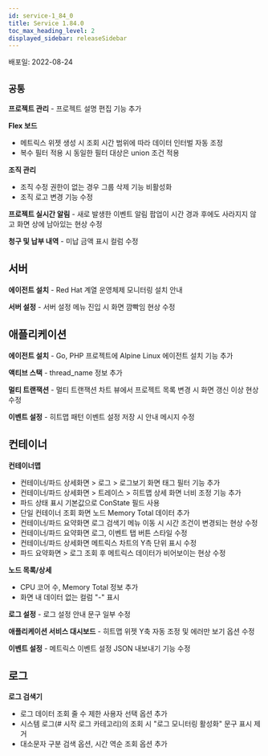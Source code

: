 ```yaml
---
id: service-1_84_0
title: Service 1.84.0
toc_max_heading_level: 2
displayed_sidebar: releaseSidebar
---
```



배포일: 2022-08-24

## `공통`

**프로젝트 관리** - 프로젝트 설명 편집 기능 추가

**Flex 보드**

- 메트릭스 위젯 생성 시 조회 시간 범위에 따라 데이터 인터벌 자동 조정
- 복수 필터 적용 시 동일한 필터 대상은 union 조건 적용

**조직 관리**

- 조직 수정 권한이 없는 경우 그룹 삭제 기능 비활성화
- 조직 로고 변경 기능 수정

**프로젝트 실시간 알림** - 새로 발생한 이벤트 알림 팝업이 시간 경과 후에도 사라지지 않고 화면 상에 남아있는 현상 수정

**청구 및 납부 내역** - 미납 금액 표시 컬럼 수정


## 서버

**에이전트 설치** - Red Hat 계열 운영체제 모니터링 설치 안내

**서버 설정** - 서버 설정 메뉴 진입 시 화면 깜빡임 현상 수정

## 애플리케이션

**에이전트 설치** - Go, PHP 프로젝트에 Alpine Linux 에이전트 설치 기능 추가

**액티브 스택** - thread_name 정보 추가

**멀티 트랜잭션** - 멀티 트랜잭션 차트 뷰에서 프로젝트 목록 변경 시 화면 갱신 이상 현상 수정

**이벤트 설정** - 히트맵 패턴 이벤트 설정 저장 시 안내 메시지 수정

## 컨테이너

**컨테이너맵**

- 컨테이너/파드 상세화면 > 로그 > 로그보기 화면 태그 필터 기능 추가
- 컨테이너/파드 상세화면 > 트레이스 > 히트맵 상세 화면 너비 조정 기능 추가
- 파드 상태 표시 기본값으로 ConState 필드 사용
- 단일 컨테이너 조회 화면 노드 Memory Total 데이터 추가
- 컨테이너/파드 요약화면 로그 검색기 메뉴 이동 시 시간 조건이 변경되는 현상 수정
- 컨테이너/파드 요약화면 로그, 이벤트 탭 버튼 스타일 수정
- 컨테이너/파드 상세화면 메트릭스 차트의 Y측 단위 표시 수정
- 파드 요약화면 > 로그 조회 후 메트릭스 데이터가 비어보이는 현상 수정

**노드 목록/상세** 

- CPU 코어 수, Memory Total 정보 추가
- 화면 내 데이터 없는 컬럼 "-" 표시

**로그 설정** - 로그 설정 안내 문구 일부 수정

**애플리케이션 서비스 대시보드** - 히트맵 위젯 Y축 자동 조정 및 에러만 보기 옵션 수정

**이벤트 설정** - 메트릭스 이벤트 설정 JSON 내보내기 기능 수정 

## 로그

**로그 검색기**

- 로그 데이터 조회 줄 수 제한 사용자 선택 옵션 추가 
- 시스템 로그(# 시작 로그 카테고리)의 조회 시 "로그 모니터링 활성화" 문구 표시 제거
- 대소문자 구분 검색 옵션, 시간 역순 조회 옵션 추가